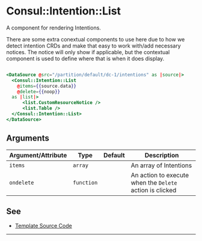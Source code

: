 # Consul::Intention::List

A component for rendering Intentions.


There are some extra conextual components to use here due to how we detect
intention CRDs and make that easy to work with/add necessary notices. The
notice will only show if applicable, but the contextual component is used to
define where that is when it does display.

```hbs preview-template

<DataSource @src="/partition/default/dc-1/intentions" as |source|>
  <Consul::Intention::List
    @items={{source.data}}
    @delete={{noop}}
  as |list|>
      <list.CustomResourceNotice />
      <list.Table />
  </Consul::Intention::List>
</DataSource>

```

## Arguments

| Argument/Attribute | Type | Default | Description |
| --- | --- | --- | --- |
| `items` | `array` |  | An array of Intentions |
| `ondelete` | `function` |  | An action to execute when the `Delete` action is clicked |

## See

- [Template Source Code](./index.hbs)

---

